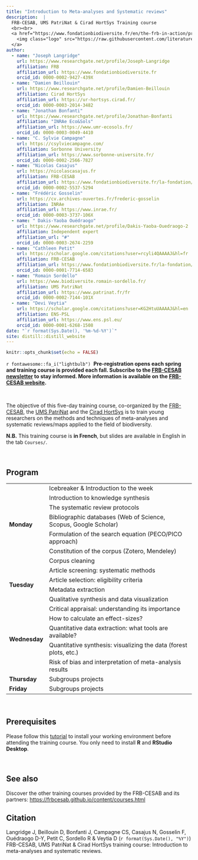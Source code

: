 ```yaml
---
title: "Introduction to Meta-analyses and Systematic reviews"
description:  |
  FRB-CESAB, UMS PatriNat & Cirad HortSys Training course
  <br><br>
  <a href="https://www.fondationbiodiversite.fr/en/the-frb-in-action/programs-and-projects/le-cesab/develop-skills/biodiversity-knowledge-synthesis-an-introduction-to-meta-analyses-and-systematic-reviews/">
    <img class="logo" src="https://raw.githubusercontent.com/literaturesynthesis/.github/main/profile/banner-literaturesynthesis_150dpi.png" style="width: 100%;" />
  </a>
author:
  - name: "Joseph Langridge"
    url: https://www.researchgate.net/profile/Joseph-Langridge
    affiliation: FRB
    affiliation_url: https://www.fondationbiodiversite.fr
    orcid_id: 0000-0002-9427-439X
  - name: "Damien Beillouin"
    url: https://www.researchgate.net/profile/Damien-Beillouin
    affiliation: Cirad HortSys
    affiliation_url: https://ur-hortsys.cirad.fr/
    orcid_id: 0000-0003-2014-3482
  - name: "Jonathan Bonfanti"
    url: https://www.researchgate.net/profile/Jonathan-Bonfanti
    affiliation: "INRAe Eco&Sols"
    affiliation_url: https://www.umr-ecosols.fr/
    orcid_id: 0000-0003-0049-4410
  - name: "C. Sylvie Campagne"
    url: https://csylviecampagne.com/
    affiliation: Sorbonne University
    affiliation_url: https://www.sorbonne-universite.fr/
    orcid_id: 0000-0002-2566-7827
  - name: "Nicolas Casajus"
    url: https://nicolascasajus.fr
    affiliation: FRB-CESAB
    affiliation_url: https://www.fondationbiodiversite.fr/la-fondation/le-cesab/
    orcid_id: 0000-0002-5537-5294
  - name: "Frédéric Gosselin"
    url: https://cv.archives-ouvertes.fr/frederic-gosselin
    affiliation: INRAe
    affiliation_url: https://www.inrae.fr/
    orcid_id: 0000-0003-3737-106X
  - name: " Dakis-Yaoba Ouédraogo"
    url: https://www.researchgate.net/profile/Dakis-Yaoba-Ouedraogo-2
    affiliation: Independent expert
    affiliation_url: "#"
    orcid_id: 0000-0003-2674-2259
  - name: "Cathleen Petit"
    url: https://scholar.google.com/citations?user=rcyli4QAAAAJ&hl=fr
    affiliation: FRB-CESAB
    affiliation_url: https://www.fondationbiodiversite.fr/la-fondation/le-cesab/
    orcid_id: 0000-0001-7714-6583
  - name: "Romain Sordello"
    url: https://www.biodiversite.romain-sordello.fr/
    affiliation: UMS PatriNat
    affiliation_url: https://www.patrinat.fr/fr
    orcid_id: 0000-0002-7144-101X
  - name: "Devi Veytia"
    url: https://scholar.google.com/citations?user=KG2HtuUAAAAJ&hl=en
    affiliation: ENS-PSL
    affiliation_url: https://www.ens.psl.eu/
    orcid_id: 0000-0001-6268-1508
date: "`r format(Sys.Date(), '%m-%d-%Y')`"
site: distill::distill_website
---
```


```r
knitr::opts_chunk$set(echo = FALSE)
```


::: {.box-info}
`r fontawesome::fa_i("lightbulb")`&nbsp;
**Pre-registration opens each spring and training course is provided each fall. Subscribe to the [FRB-CESAB newsletter](https://www.fondationbiodiversite.fr/en/newsletter/) to stay informed. More information is available on the  [FRB-CESAB website](https://www.fondationbiodiversite.fr/en/the-frb-in-action/programs-and-projects/le-cesab/develop-skills/biodiversity-knowledge-synthesis-an-introduction-to-meta-analyses-and-systematic-reviews/).**
:::


<br />


The objective of this five-day training course, co-organized by the
[FRB-CESAB](https://www.fondationbiodiversite.fr/en/about-the-foundation/le-cesab/), the 
[UMS PatriNat](https://www.patrinat.fr/) and the [Cirad HortSys](https://ur-hortsys.cirad.fr/)
is to train young researchers on the methods and techniques of meta-analyses 
and systematic reviews/maps applied to the field of biodiversity.

**N.B.** This training course is **in French**, but slides are available in English in the tab `Courses/`.



<br />



## Program



<table>
  
  <tr>
    <td rowspan="7">**Monday**</td>
    <td>Icebreaker & Introduction to the week</td>
  </tr>
  <tr>
    <td>Introduction to knowledge synthesis 
    <!--
    <span class="btn">
    <a href="courses/1-Introduction.pdf">SLIDES</a>
    </span>
    -->
    </td>
  </tr>
  <tr>
    <td>The systematic review protocols 
    <!--<span class="btn">
    <a href="courses/2-Stakeholders.pdf">SLIDES</a>
    </span>
    -->
    <!--<span class="btn">
    <a href="courses/3-Protocol.pdf">SLIDES</a>
    </span>
    -->
    </td>
  </tr>
  <tr>
    <td>Bibliographic databases (Web of Science, Scopus, Google Scholar) 
    <!--
    <span class="btn">
    <a href="courses/4-SystematicMap.pdf">SLIDES</a>
    </span>
    -->
    </td>
  </tr>
  <tr>
    <td>Formulation of the search equation (PECO/PICO approach) 
    <!--
    <span class="btn">
    <a href="courses/4-SystematicMap.pdf">SLIDES</a>
    </span>
    -->
    </td>
  </tr>
  <tr>
    <td>Constitution of the corpus (Zotero, Mendeley) 
    <!--
    <span class="btn">
    <a href="https://literaturesynthesis.github.io/corpus-management/">SLIDES</a>
    </span>
    -->
    </td>
  </tr>
  <tr>
    <td>Corpus cleaning 
    <!--
    <span class="btn">
    <a href="courses/4-SystematicMap.pdf">SLIDES</a>
    </span>
    -->
    </td>
  </tr>
  
  <tr>
    <td rowspan="4">**Tuesday**</td>
    <td>Article screening: systematic methods 
    <!--
    <span class="btn">
    <a href="courses/7-Reporting.pdf">SLIDES</a>
    </span>
    -->
    </td>
  </tr>
  <tr>
    <td>Article selection: eligibility criteria 
    <!--
    <span class="btn"><a href="courses/8-SearchingPDF.pdf">SLIDES</a>
    </span>
    -->
    </td>
  </tr>
  <tr>
    <td>Metadata extraction 
    <!--
    <span class="btn">
    <a href="courses/9-Metacoding.pdf">SLIDES</a>
    </span>
    -->
    </td>
  </tr>
  <tr>
    <td>Qualitative synthesis and data visualization 
    <!--
    <span class="btn">
    <a href="courses/10-Dataviz.pdf">SLIDES</a>
    </span>
    -->
    </td>
  </tr>
  
  <tr>
    <td rowspan="5">**Wednesday**</td>
    <td>Critical appraisal: understanding its importance 
    <!--
    <span class="btn">
    <a href="courses/11-CriticalAnalysis.pdf">SLIDES</a>
    </span>
    -->
    </td>
  </tr>
  <tr>
    <td>How to calculate an effect-sizes? 
    <!--
    <span class="btn">
    <a href="courses/12-EffectSizes.pdf">SLIDES</a>
    </span>
    -->
    </td>
  </tr>
  <tr>
    <td>Quantitative data extraction: what tools are available? 
    <!--
    <span class="btn">
    <a href="courses/13-DataExtraction.pdf">SLIDES</a>
    </span>
    -->
    </td>
  </tr>
  <tr>
    <td>Quantitative synthesis: visualizing the data (forest plots, etc.) 
    <!--
    <span class="btn">
    <a href="courses/13-DataExtraction.pdf">SLIDES</a>
    </span>
    -->
    </td>
  </tr>
  <tr>
    <td>Risk of bias and interpretation of meta-analysis results 
    <!--
    <span class="btn">
    <a href="courses/14-BiasRisk.pdf">SLIDES</a>
    </span>
    -->
    </td>
  </tr>
  
  <tr>
    <td>**Thursday**</td>
    <td>Subgroups projects</td>
  </tr>
  
  <tr>
    <td>**Friday**</td>
    <td>Subgroups projects</td>
  </tr>
  
</table>




<br/>



## Prerequisites

Please follow this [tutorial](https://frbcesab.github.io/rsetup/) to install your working environment before attending the training course. You only need to install **R** and **RStudio Desktop**.


<br/>



## See also


Discover the other training courses provided by the FRB-CESAB and its partners: <https://frbcesab.github.io/content/courses.html>



## Citation {.appendix}

Langridge J, Beillouin D, Bonfanti J, Campagne CS, Casajus N, Gosselin F, Ouédraogo D-Y, Petit C, Sordello R & Veytia D (`r format(Sys.Date(), "%Y")`) FRB-CESAB, UMS PatriNat & Cirad HortSys training course: Introduction to meta-analyses and systematic reviews. 
